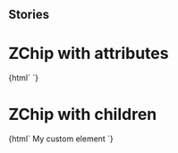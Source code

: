 
## Stories

<Meta title="Buttons/ZChip" component="z-chip" />

# ZChip with attributes

<Preview>
  <Story name="z-chip with attributes">
    {html` <z-chip
      boldtext="${text("boldtext", "1234")}"
      regulartext="${text("regulartext", "libri trovati")}"
      type="${select("type", ["default", "mini"], "default")}"
      disabled="${boolean("Disabled", false)}"
      pressed="${boolean("Pressed", false)}"
    ></z-chip>`}
  </Story>
</Preview>

# ZChip with children

<Preview>
  <Story name="z-chip with children">
    {html` <z-chip type="${select("type", ["default", "mini"], "default")}">
      <z-body level="4">My custom element</z-body>
    </z-chip>`}
  </Story>
</Preview>

<Props of="z-chip" />
